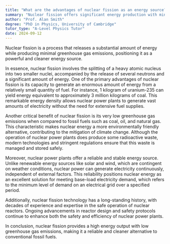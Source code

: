 ```yaml
---
title: "What are the advantages of nuclear fission as an energy source?"
summary: "Nuclear fission offers significant energy production with minimal greenhouse gas emissions, positioning it as a powerful and environmentally friendly energy source."
author: "Prof. Alan Smith"
degree: "PhD in Physics, University of Cambridge"
tutor_type: "A-Level Physics Tutor"
date: 2024-09-12
---
```


Nuclear fission is a process that releases a substantial amount of energy while producing minimal greenhouse gas emissions, positioning it as a powerful and cleaner energy source.

In essence, nuclear fission involves the splitting of a heavy atomic nucleus into two smaller nuclei, accompanied by the release of several neutrons and a significant amount of energy. One of the primary advantages of nuclear fission is its capacity to generate an enormous amount of energy from a relatively small quantity of fuel. For instance, $1$ kilogram of uranium-235 can yield energy equivalent to approximately $3$ million kilograms of coal. This remarkable energy density allows nuclear power plants to generate vast amounts of electricity without the need for extensive fuel supplies.

Another critical benefit of nuclear fission is its very low greenhouse gas emissions when compared to fossil fuels such as coal, oil, and natural gas. This characteristic makes nuclear energy a more environmentally friendly alternative, contributing to the mitigation of climate change. Although the operation of nuclear power plants does produce some radioactive waste, modern technologies and stringent regulations ensure that this waste is managed and stored safely.

Moreover, nuclear power plants offer a reliable and stable energy source. Unlike renewable energy sources like solar and wind, which are contingent on weather conditions, nuclear power can generate electricity continuously, independent of external factors. This reliability positions nuclear energy as an excellent solution for meeting base-load electricity demand, which refers to the minimum level of demand on an electrical grid over a specified period.

Additionally, nuclear fission technology has a long-standing history, with decades of experience and expertise in the safe operation of nuclear reactors. Ongoing advancements in reactor design and safety protocols continue to enhance both the safety and efficiency of nuclear power plants.

In conclusion, nuclear fission provides a high energy output with low greenhouse gas emissions, making it a reliable and cleaner alternative to conventional fossil fuels.
    